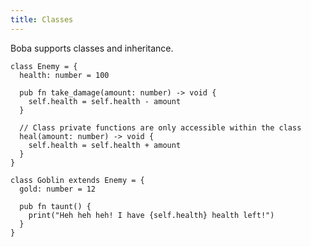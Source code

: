```yaml
---
title: Classes
---
```


Boba supports classes and inheritance.

```boba
class Enemy = {
  health: number = 100

  pub fn take_damage(amount: number) -> void {
    self.health = self.health - amount
  }

  // Class private functions are only accessible within the class
  heal(amount: number) -> void {
    self.health = self.health + amount
  }
}

class Goblin extends Enemy = {
  gold: number = 12

  pub fn taunt() {
    print("Heh heh heh! I have {self.health} health left!")
  }
}
